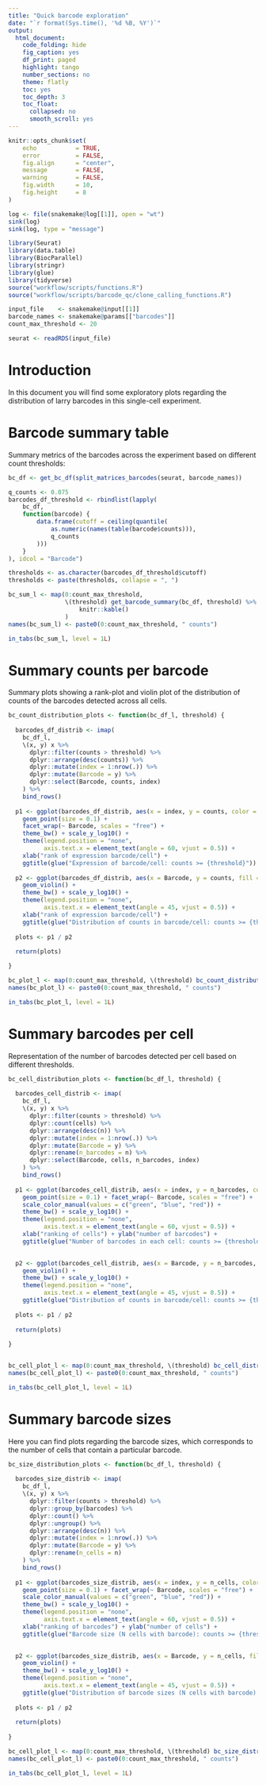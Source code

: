 ```yaml
---
title: "Quick barcode exploration"
date: "`r format(Sys.time(), '%d %B, %Y')`"
output:
  html_document:
    code_folding: hide
    fig_caption: yes
    df_print: paged
    highlight: tango
    number_sections: no
    theme: flatly
    toc: yes
    toc_depth: 3
    toc_float:
      collapsed: no
      smooth_scroll: yes
---
```


```r
knitr::opts_chunk$set(
    echo           = TRUE,
    error          = FALSE,
    fig.align      = "center",
    message        = FALSE,
    warning        = FALSE,
    fig.width      = 10,
    fig.height     = 8
)
```

```r
log <- file(snakemake@log[[1]], open = "wt")
sink(log)
sink(log, type = "message")
```

```r
library(Seurat)
library(data.table)
library(BiocParallel)
library(stringr)
library(glue)
library(tidyverse)
source("workflow/scripts/functions.R")
source("workflow/scripts/barcode_qc/clone_calling_functions.R")
```

```r
input_file    <- snakemake@input[[1]]
barcode_names <- snakemake@params[["barcodes"]]
count_max_threshold <- 20
```

```r
seurat <- readRDS(input_file)
```


# Introduction

In this document you will find some exploratory plots regarding the distribution
of larry barcodes in this single-cell experiment.


# Barcode summary table {.tabset}

Summary metrics of the barcodes across the experiment based on different count
thresholds:

```r
bc_df <- get_bc_df(split_matrices_barcodes(seurat, barcode_names))

q_counts <- 0.075
barcodes_df_threshold <- rbindlist(lapply(
    bc_df,
    function(barcode) {
        data.frame(cutoff = ceiling(quantile(
            as.numeric(names(table(barcode$counts))),
            q_counts
        )))
    }
), idcol = "Barcode")

thresholds <- as.character(barcodes_df_threshold$cutoff)
thresholds <- paste(thresholds, collapse = ", ")
```

```r
bc_sum_l <- map(0:count_max_threshold, 
				\(threshold) get_barcode_summary(bc_df, threshold) %>%
					knitr::kable()
				)
names(bc_sum_l) <- paste0(0:count_max_threshold, " counts")

in_tabs(bc_sum_l, level = 1L)
```

# Summary counts per barcode {.tabset}

Summary plots showing a rank-plot and violin plot of the distribution of counts of the barcodes detected across all cells. 
```r
bc_count_distribution_plots <- function(bc_df_l, threshold) {
  
  barcodes_df_distrib <- imap(
    bc_df_l, 
    \(x, y) x %>% 
      dplyr::filter(counts > threshold) %>% 
      dplyr::arrange(desc(counts)) %>%
      dplyr::mutate(index = 1:nrow(.)) %>% 
      dplyr::mutate(Barcode = y) %>% 
      dplyr::select(Barcode, counts, index)
    ) %>% 
    bind_rows()
  
  p1 <- ggplot(barcodes_df_distrib, aes(x = index, y = counts, color = Barcode)) + 
    geom_point(size = 0.1) +
    facet_wrap(~ Barcode, scales = "free") + 
    theme_bw() + scale_y_log10() + 
    theme(legend.position = "none", 
          axis.text.x = element_text(angle = 60, vjust = 0.5)) +
    xlab("rank of expression barcode/cell") +
    ggtitle(glue("Expression of barcode/cell: counts >= {threshold}"))
  
  p2 <- ggplot(barcodes_df_distrib, aes(x = Barcode, y = counts, fill = Barcode)) + 
    geom_violin() + 
    theme_bw() + scale_y_log10() + 
    theme(legend.position = "none", 
          axis.text.x = element_text(angle = 45, vjust = 0.5)) +
    xlab("rank of expression barcode/cell") +
    ggtitle(glue("Distribution of counts in barcode/cell: counts >= {threshold}"))
  
  plots <- p1 / p2
  
  return(plots)

}

bc_plot_l <- map(0:count_max_threshold, \(threshold) bc_count_distribution_plots(bc_df, threshold))
names(bc_plot_l) <- paste0(0:count_max_threshold, " counts")

in_tabs(bc_plot_l, level = 1L)
```

# Summary barcodes per cell {.tabset}

Representation of the number of barcodes detected per cell based on different
thresholds.

```r
bc_cell_distribution_plots <- function(bc_df_l, threshold) {
  
  barcodes_cell_distrib <- imap(
    bc_df_l, 
    \(x, y) x %>% 
      dplyr::filter(counts > threshold) %>% 
      dplyr::count(cells) %>% 
      dplyr::arrange(desc(n)) %>%
      dplyr::mutate(index = 1:nrow(.)) %>% 
      dplyr::mutate(Barcode = y) %>%
      dplyr::rename(n_barcodes = n) %>% 
      dplyr::select(Barcode, cells, n_barcodes, index)
    ) %>% 
    bind_rows()
  
  p1 <- ggplot(barcodes_cell_distrib, aes(x = index, y = n_barcodes, color = Barcode)) + 
    geom_point(size = 0.1) + facet_wrap(~ Barcode, scales = "free") + 
    scale_color_manual(values = c("green", "blue", "red")) + 
    theme_bw() + scale_y_log10() + 
    theme(legend.position = "none", 
          axis.text.x = element_text(angle = 60, vjust = 0.5)) +
    xlab("ranking of cells") + ylab("number of barcodes") + 
    ggtitle(glue("Number of barcodes in each cell: counts >= {threshold}"))

    
  p2 <- ggplot(barcodes_cell_distrib, aes(x = Barcode, y = n_barcodes, fill = Barcode)) + 
    geom_violin() + 
    theme_bw() + scale_y_log10() + 
    theme(legend.position = "none", 
          axis.text.x = element_text(angle = 45, vjust = 0.5)) +
    ggtitle(glue("Distribution of counts in barcode/cell: counts >= {threshold}"))
  
  plots <- p1 / p2
  
  return(plots)
  
}


bc_cell_plot_l <- map(0:count_max_threshold, \(threshold) bc_cell_distribution_plots(bc_df, threshold))
names(bc_cell_plot_l) <- paste0(0:count_max_threshold, " counts")

in_tabs(bc_cell_plot_l, level = 1L)
```

# Summary barcode sizes {.tabset}

Here you can find plots regarding the barcode sizes, which corresponds to the
number of cells that contain a particular barcode.

```r
bc_size_distribution_plots <- function(bc_df_l, threshold) {
  
  barcodes_size_distrib <- imap(
    bc_df_l, 
    \(x, y) x %>% 
      dplyr::filter(counts > threshold) %>%
      dplyr::group_by(barcodes) %>% 
      dplyr::count() %>% 
      dplyr::ungroup() %>% 
      dplyr::arrange(desc(n)) %>%
      dplyr::mutate(index = 1:nrow(.)) %>% 
      dplyr::mutate(Barcode = y) %>%
      dplyr::rename(n_cells = n)
    ) %>% 
    bind_rows()
  
  p1 <- ggplot(barcodes_size_distrib, aes(x = index, y = n_cells, color = Barcode)) + 
    geom_point(size = 0.1) + facet_wrap(~ Barcode, scales = "free") + 
    scale_color_manual(values = c("green", "blue", "red")) + 
    theme_bw() + scale_y_log10() + 
    theme(legend.position = "none", 
          axis.text.x = element_text(angle = 60, vjust = 0.5)) +
    xlab("ranking of barcodes") + ylab("number of cells") + 
    ggtitle(glue("Barcode size (N cells with barcode): counts >= {threshold})"))

    
  p2 <- ggplot(barcodes_size_distrib, aes(x = Barcode, y = n_cells, fill = Barcode)) + 
    geom_violin() + 
    theme_bw() + scale_y_log10() + 
    theme(legend.position = "none", 
          axis.text.x = element_text(angle = 45, vjust = 0.5)) +
    ggtitle(glue("Distribution of barcode sizes (N cells with barcode): counts >= {threshold}"))
  
  plots <- p1 / p2
  
  return(plots)
  
}

bc_cell_plot_l <- map(0:count_max_threshold, \(threshold) bc_size_distribution_plots(bc_df, threshold))
names(bc_cell_plot_l) <- paste0(0:count_max_threshold, " counts")

in_tabs(bc_cell_plot_l, level = 1L)
```

